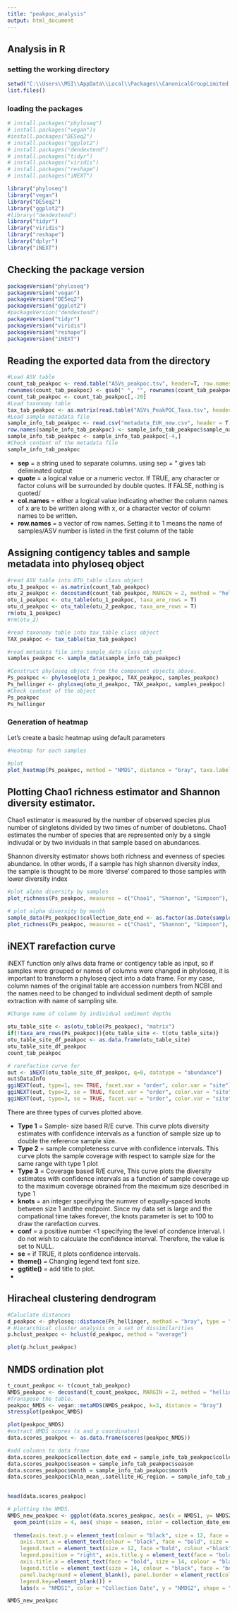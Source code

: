 ---
title: "peakpoc_analysis"
output: html_document
---

## Analysis in R

### setting the working directory

```{r}
setwd("C:\\Users\\MSI\\AppData\\Local\\Packages\\CanonicalGroupLimited.UbuntuonWindows_79rhkp1fndgsc\\LocalState\\rootfs\\home\\matomo\\jacobs\\BCCB_Thesis\\PeakPOC")
list.files()
```

### loading the packages

```{r}

# install.packages("phyloseq")
# install.packages("vegan")s
#install.packages("DESeq2")
# install.packages("ggplot2")
# install.packages("dendextend")
# install.packages("tidyr")
# install.packages("viridis")
# install.packages("reshape")
# install.packages("iNEXT")

library("phyloseq")
library("vegan")
library("DESeq2")
library("ggplot2")
#library("dendextend")
library("tidyr")
library("viridis")
library("reshape")
library("dplyr")
library("iNEXT")
```


## Checking the package version 

```{r}
packageVersion("phyloseq")
packageVersion("vegan")
packageVersion("DESeq2")
packageVersion("ggplot2") 
#packageVersion("dendextend")
packageVersion("tidyr")
packageVersion("viridis")
packageVersion("reshape")
packageVersion("iNEXT")
```


## Reading the exported data from the directory

```{r}
#Load ASV table
count_tab_peakpoc <- read.table("ASVs_peakpoc.tsv", header=T, row.names=1, check.names=F, sep="\t")
rownames(count_tab_peakpoc) <- gsub(" ", "", rownames(count_tab_peakpoc))
count_tab_peakpoc <- count_tab_peakpoc[,-20]
#Load taxonomy table
tax_tab_peakpoc <- as.matrix(read.table("ASVs_PeakPOC_Taxa.tsv", header=T, row.names=1, check.names=F, sep = "\t"))
#Load sample matadata file
sample_info_tab_peakpoc <- read.csv("metadata_EUK_new.csv", header = T, row.names = NULL, check.names = F, sep = ",")
row.names(sample_info_tab_peakpoc) <- sample_info_tab_peakpoc$sample_name
sample_info_tab_peakpoc <- sample_info_tab_peakpoc[-4,]
#Check content of the metadata file
sample_info_tab_peakpoc
```

- **sep** = a string used to separate columns. using sep = "\t" gives tab deliminated output
- **quote** = a logical value or a numeric vector. If TRUE, any character or factor coluns will be surrounded by double quotes. If FALSE, nothing is quoted/
- **col.names** = either a logical value indicating whether the column names of x are to be written along with x, or a character vector of column names to be written. 
- **row.names** = a vector of row names. Setting it to 1 means the name of samples/ASV number is listed in the first column of the table

## Assigning contigency tables and sample metadata into phyloseq object
```{r}
#read ASV table into OTU_table class object
otu_1_peakpoc <- as.matrix(count_tab_peakpoc)
otu_2_peakpoc <- decostand(count_tab_peakpoc, MARGIN = 2, method = "hellinger" )
otu_i_peakpoc <- otu_table(otu_1_peakpoc, taxa_are_rows = T)
otu_d_peakpoc <- otu_table(otu_2_peakpoc, taxa_are_rows = T)
rm(otu_1_peakpoc)
#rm(otu_2)

#read taxonomy table into tax_table class object
TAX_peakpoc <- tax_table(tax_tab_peakpoc)

#read metadata file into sample_data class object
samples_peakpoc <- sample_data(sample_info_tab_peakpoc)

#Construct phyloseq object from the component objects above. 
Ps_peakpoc <- phyloseq(otu_i_peakpoc, TAX_peakpoc, samples_peakpoc)
Ps_hellinger <- phyloseq(otu_d_peakpoc, TAX_peakpoc, samples_peakpoc)
#Check content of the object
Ps_peakpoc
Ps_hellinger

```


### Generation of heatmap

Let's create a basic heatmap using default parameters
```{r}
#Heatmap for each samples

#plot
plot_heatmap(Ps_peakpoc, method = "NMDS", distance = "bray", taxa.label = "Class", taxa.order = "Class", high = "red", low = "beige", na.value = "beige", max.label = ntaxa(Ps_peakpoc)) + labs(y = "ASVs")
```


## Plotting Chao1 richness estimator and Shannon diversity estimator. 

Chao1 estimator is measured by the number of observed species plus number of singletons divided by two times of number of doubletons. Chao1 estimates the number of species that are represented only by a single indivudal or by two inviduals in that sample based on abundances.

Shannon diversity estimator shows both richness and evenness of species abundance. In other words, if a sample has high shannon diversity index, the sample is thought to be more 'diverse' compared to those samples with lower diversity index 

```{r}
#plot alpha diversity by samples
plot_richness(Ps_peakpoc, measures = c("Chao1", "Shannon", "Simpson"), x = "sample_ID", color = "season") + geom_point(size = 4) + theme(axis.text.x = element_text(size = 8))
```


```{r}
# plot alpha diversity by month
sample_data(Ps_peakpoc)$collection_date_end <- as.factor(as.Date(sample_data(Ps_peakpoc)$collection_date_end, format = "%m/%d/%Y"))
plot_richness(Ps_peakpoc, measures = c("Chao1", "Shannon", "Simpson"), x="collection_date_end", color="season") + labs(x = "Collection date end") + geom_point(size = 4) 
```

## iNEXT rarefaction curve

iNEXT function only allws data frame or contigency table as input, so if samples were grouped or names of columns were changed in phyloseq, it is important to transform a phyloseq oject into a data frame. For my case, column names of the original table are accession numbers from NCBI and the names need to be changed to individual sediment depth of sample extraction with name of sampling site. 
```{r}
#Change name of column by individual sediment depths

otu_table_site <- as(otu_table(Ps_peakpoc), "matrix")
if(!taxa_are_rows(Ps_peakpoc)){otu_table_site <- t(otu_table_site)}
otu_table_site_df_peakpoc <- as.data.frame(otu_table_site)
otu_table_site_df_peakpoc
count_tab_peakpoc
```

```{r}
# rarefaction curve for 
out <- iNEXT(otu_table_site_df_peakpoc, q=0, datatype = "abundance")
out$DataInfo
ggiNEXT(out, type=1, se= TRUE, facet.var = "order", color.var = "site") + theme(legend.text = element_text(size = 7)) + ylab("Number of ASVs")
ggiNEXT(out, type=2, se = TRUE, facet.var = "order", color.var = "site") + theme(legend.text = element_text(size = 7)) + ggtitle("Sample completeness curve")
ggiNEXT(out, type=3, se = TRUE, facet.var = "order", color.var = "site") + theme(legend.text = element_text(size = 7)) + ggtitle("Coverage based curve")
```

There are three types of curves plotted above.

- **Type 1** = Sample- size based R/E curve. This curve plots diversity estimates with confidence intervals as a function of sample size up to double the reference sample size.
- **Type 2** = sample completeness curve with confidence intervals. This curve plots the sample coverage with respect to sample size for the same range with type 1 plot
- **Type 3** = Coverage based R/E curve, This curve plots the diversity estimates with confidence intervals as a function of sample coverage up to the maximum coverage obrained from the maximum size described in type 1
- **knots** = an integer specifying the numver of equally-spaced knots between size 1 andthe endpoint. Since my data set is large and the compational time takes forever, the knots parameter is set to 100 to draw the rarefaction curves. 
- **conf** = a positive number <1 specifying the level of condence interval. I do not wish to calculate the confidence interval. Therefore, the value is set to NULL. 
- **se** = if TRUE, it plots confidence intervals. 
- **theme()** = Changing legend text font size. 
- **ggtitle()** = add title to plot. 
-


## Hiracheal clustering dendrogram
```{r}

#Caluclate distances
d_peakpoc <- phyloseq::distance(Ps_hellinger, method = "bray", type = "samples")
# Hierarchical cluster analysis on a set of dissimilarities
p.hclust_peakpoc <- hclust(d_peakpoc, method = "average")

plot(p.hclust_peakpoc)
```


## NMDS ordination plot

```{r}
t_count_peakpoc <- t(count_tab_peakpoc)
NMDS_peakpoc <- decostand(t_count_peakpoc, MARGIN = 2, method = "hellinger" )
#Transpose the table.
peakpoc_NMDS <- vegan::metaMDS(NMDS_peakpoc, k=3, distance = "bray")
stressplot(peakpoc_NMDS)
```


```{r}
plot(peakpoc_NMDS)
#extract NMDS scores (x and y coordinates)
data.scores_peakpoc <- as.data.frame(scores(peakpoc_NMDS))

#add columns to data frame
data.scores_peakpoc$collection_date_end = sample_info_tab_peakpoc$collection_date_end
data.scores_peakpoc$season = sample_info_tab_peakpoc$season
data.scores_peakpoc$month = sample_info_tab_peakpoc$month
data.scores_peakpoc$Chla_mean_.satellite_HG_region. = sample_info_tab_peakpoc$Chla_mean_.satellite_HG_region.
  

head(data.scores_peakpoc)

# plotting the NMDS.
NMDS_new_peakpoc <- ggplot(data.scores_peakpoc, aes(x = NMDS1, y= NMDS2)) + 
  geom_point(size = 4, aes( shape = season, color = collection_date_end)) + # Choosing mapping for the plot
  
  theme(axis.text.y = element_text(colour = "black", size = 12, face = "bold"), # Text formatting
    axis.text.x = element_text(colour = "black", face = "bold", size = 12), 
    legend.text = element_text(size = 12, face ="bold", colour ="black"), 
    legend.position = "right", axis.title.y = element_text(face = "bold", size = 14), 
    axis.title.x = element_text(face = "bold", size = 14, colour = "black"), 
    legend.title = element_text(size = 14, colour = "black", face = "bold"), 
    panel.background = element_blank(), panel.border = element_rect(colour = "black", fill = NA, size = 1.2),
    legend.key=element_blank()) + 
    labs(x = "NMDS1", color = "Collection Date", y = "NMDS2", shape = "Depth (m)") # Label formatting

NMDS_new_peakpoc
```


